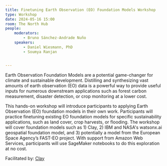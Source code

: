 ```yaml
---
title: Finetuning Earth Observation (EO) Foundation Models Workshop
type: Workshop
date: 2024-05-16 15:00
room: The North Hub
people:
    moderators:
        - Bruno Sánchez-Andrade Nuño
    speakers:
        - Daniel Wiesmann, PhD
        - Soumya Ranjan


---
```

Earth Observation Foundation Models are a potential game-changer for climate and sustainable development. Distilling and synthesizing vast amounts of earth observation (EO) data is a powerful way to provide useful inputs for numerous downstream applications such as forest carbon measurement, disaster detection, or crop monitoring at a lower cost. 

This hands-on workshop will introduce participants to applying Earth Observation (EO) foundation models in their own work. Participants will practice finetuning existing EO foundation models for specific sustainability applications, such as land cover, crop harvests, or flooding. The workshop will cover foundation models such as 1) Clay, 2) IBM and NASA's watsonx.ai geospatial foundation model, and 3) potentially a model from the European Space Agency’s FAST-EO project. With support from Amazon Web Services, participants will use SageMaker notebooks to do this exploration at no cost.

Facilitated by: [Clay](https://madewithclay.org/)
